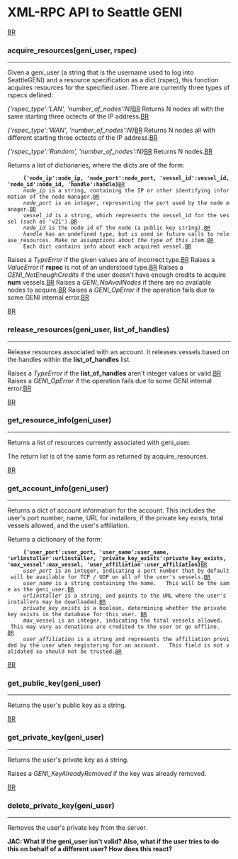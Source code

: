 = XML-RPC API to Seattle GENI =

[[BR]]

=== acquire_resources(geni_user, rspec) ===
----

Given a geni_user (a string that is the username used to log into SeattleGENI) and a resource specification as a dict (rspec), this function acquires resources for the specified user.   There are currently three types of rspecs defined:

''{'rspec_type':'LAN', 'number_of_nodes':N}''[[BR]]  
Returns N nodes all with the same starting three octects of the IP address.[[BR]]

''{'rspec_type':'WAN', 'number_of_nodes':N}''[[BR]] 
Returns N nodes all with different starting three octects of the IP address.[[BR]]

''{'rspec_type':'Random', 'number_of_nodes':N}''[[BR]]
Returns N nodes.[[BR]]


Returns a list of dictionaries, where the dicts are of the form:
      '''{'node_ip':node_ip, 'node_port':node_port, 'vessel_id':vessel_id, 'node_id':node_id, 'handle':handle}'''[[BR]]
      ''node_ip'' is a string, containing the IP or other identifying information of the node manager.[[BR]]
      ''node_port'' is an integer, representing the port used by the node manager.[[BR]]
      ''vessel_id'' is a string, which represents the vessel_id for the vessel (such as 'v21').[[BR]]
      ''node_id'' is the node id of the node (a public key string).[[BR]]
      ''handle'' has an undefined type, but is used in future calls to release_resources. ''Make no assumptions about the type of this item.''[[BR]]
      Each dict contains info about each acquired vessel.[[BR]]

Raises a ''TypeError'' if the given values are of incorrect type.[[BR]]
Raises a ''ValueError'' if '''rspec''' is not of an understood type.[[BR]]
Raises a ''GENI_NotEnoughCredits'' if the user doesn't have enough credits to acquire '''num''' vessels.[[BR]]
Raises a ''GENI_NoAvailNodes'' if there are no available nodes to acquire.[[BR]]
Raises a ''GENI_OpError'' if the operation fails due to some GENI internal error.[[BR]]

[[BR]]
=== release_resources(geni_user, list_of_handles) ===
----

Release resources associated with an account.  It releases vessels based on the handles within the  '''list_of_handles''' list.

Raises a ''TypeError'' if the '''list_of_handles''' aren't integer values or valid.[[BR]]
Raises a ''GENI_OpError'' if the operation fails due to some GENI internal error.[[BR]]

[[BR]]
=== get_resource_info(geni_user) ===
----

Returns a list of resources currently associated with geni_user.

The return list is of the same form as returned by acquire_resources.



[[BR]]
=== get_account_info(geni_user) ===
----

Returns a dict of account information for the account. This includes the user's port number, name, URL for installers, if the private key exists, total vessels allowed, and the user's affiliation.

Returns a dictionary of the form:
      '''{'user_port':user_port, 'user_name':user_name, 'urlinstaller':urlinstaller, 'private_key_exists':private_key_exists, 'max_vessel':max_vessel, 'user_affiliation':user_affiliation}'''[[BR]]
      ''user_port'' is an integer, indicating a port number that by default will be available for TCP / UDP on all of the user's vessels.[[BR]]
      ''user_name'' is a string containing the name.   This will be the same as the geni_user.[[BR]]
      ''urlinstaller'' is a string, and points to the URL where the user's installers may be downloaded.[[BR]]
      ''private_key_exists'' is a boolean, determining whether the private key exists in the database for this user. [[BR]]
      ''max_vessel'' is an integer, indicating the total vessels allowed.   This may vary as donations are credited to the user or go offline.   [[BR]]
      ''user_affiliation'' is a string and represents the affiliation provided by the user when registering for an account.   This field is not validated so should not be trusted.[[BR]]

[[BR]]
=== get_public_key(geni_user) ===
----

Returns the user's public key as a string.


[[BR]]
=== get_private_key(geni_user) ===
----

Returns the user's private key as a string. 

Raises a ''GENI_KeyAlreadyRemoved'' if the key was already removed.


[[BR]]
=== delete_private_key(geni_user) ===
----
Removes the user's private key from the server.


'''JAC: What if the geni_user isn't valid?   Also, what if the user tries to do this on behalf of a different user?   How does this react?'''